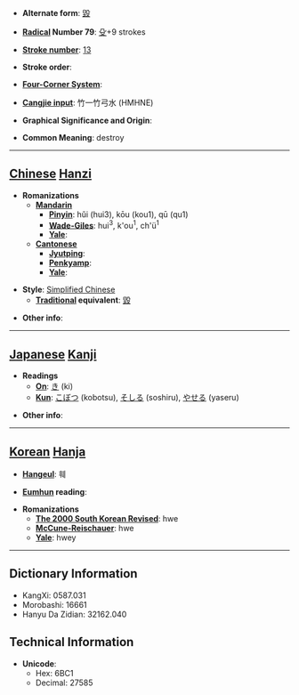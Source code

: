 * '''Alternate form''': [[毀]]

* '''[[Wiktionary:Chinese radical index| Radical]] Number 79''': [[Wiktionary:Chinese radical index 殳|殳]]+9 strokes

* '''[[Wiktionary:Chinese total strokes index|Stroke number]]''': [[Wiktionary:Chinese total strokes index 13|13]]

* '''Stroke order''': 

* '''[[Wiktionary:Chinese four corner index|Four-Corner System]]''': 

* '''[[Wiktionary:Chinese Cangjie index|Cangjie input]]''': 竹一竹弓水 (HMHNE)

* '''Graphical Significance and Origin''': 

* '''Common Meaning''': destroy

----

== [[Chinese]] [[Hanzi]] ==

* '''Romanizations'''
** '''[[Mandarin]]'''
*** '''[[Pinyin]]''': hǔi (hui3), kōu (kou1), qū (qu1)
*** '''[[Wade-Giles]]''': hui<sup>3</sup>, k'ou<sup>1</sup>, ch'ü<sup>1</sup>
*** '''[[Yale]]''': 
** '''[[Cantonese]]'''
*** '''[[Jyutping]]''':
*** '''[[Penkyamp]]''': 
*** '''[[Yale]]''': 

* '''Style''': [[Simplified Chinese]] 
** '''[[Traditional Chinese|Traditional]] equivalent''': [[毀]]

* '''Other info''': 

----

== [[Japanese]] [[Kanji]] ==

* '''Readings'''
** '''[[On]]''': [[き]] (ki)
** '''[[Kun]]''': [[こぼつ]] (kobotsu), [[そしる]] (soshiru), [[やせる]] (yaseru)

* '''Other info''':  

----

== [[Korean]] [[Hanja]] ==

* '''[[Hangeul]]''': 훼

* '''[[Eumhun]] reading''': 

* '''Romanizations'''
** '''[[The 2000 South Korean Revised Romanization|The 2000 South Korean Revised]]''': hwe
** '''[[McCune-Reischauer]]''': hwe
** '''[[Yale]]''': hwey

----

== Dictionary Information ==

* KangXi: 0587.031
* Morobashi: 16661
* Hanyu Da Zidian: 32162.040

== Technical Information ==

* '''Unicode''':
** Hex: 6BC1
** Decimal: 27585